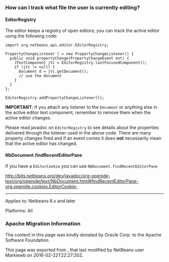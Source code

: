 <!--

    Licensed to the Apache Software Foundation (ASF) under one
    or more contributor license agreements.  See the NOTICE file
    distributed with this work for additional information
    regarding copyright ownership.  The ASF licenses this file
    to you under the Apache License, Version 2.0 (the
    "License"); you may not use this file except in compliance
    with the License.  You may obtain a copy of the License at

      http://www.apache.org/licenses/LICENSE-2.0

    Unless required by applicable law or agreed to in writing,
    software distributed under the License is distributed on an
    "AS IS" BASIS, WITHOUT WARRANTIES OR CONDITIONS OF ANY
    KIND, either express or implied.  See the License for the
    specific language governing permissions and limitations
    under the License.

-->

===How can I track what file the user is currently editing?===

====EditorRegistry====
The editor keeps a registry of open editors;  you can track the active editor using the following code:

<pre>
import org.netbeans.api.editor.EditorRegistry;

PropertyChangeListener l = new PropertyChangeListener() {
  public void propertyChange(PropertyChangeEvent evt) {
    JTextComponent jtc = EditorRegistry.lastFocusedComponent();
    if (jtc != null) {
      Document d = jtc.getDocument();
      // use the document
    }
  }
};

EditorRegistry.addPropertyChangeListener(l);
</pre>

'''IMPORTANT''': If you attach any listener to the <tt>Document</tt> or anything else in the active editor text component, remember to remove them when the active editor changes.

Please read javadoc on <tt>EditorRegistry</tt> to see details about the properties delivered through the listener used in the above code. There are many property changes fired and if an event comes it does '''not''' necessarily mean that the active editor has changed.


====NbDocument.findRecentEditorPane====
If you have a <code>EditorCookie</code> you can use <code>NbDocument.findRecentEditorPane</code>

http://bits.netbeans.org/dev/javadoc/org-openide-text/org/openide/text/NbDocument.html#findRecentEditorPane-org.openide.cookies.EditorCookie-

-----

Applies to: Netbeans 6.x and later

Platforms: All

===Apache Migration Information===

The content in this page was kindly donated by Oracle Corp. to the
Apache Software Foundation.

This page was exported from , 
that last modified by NetBeans user Markiewb 
on 2016-02-22T22:27:20Z.


